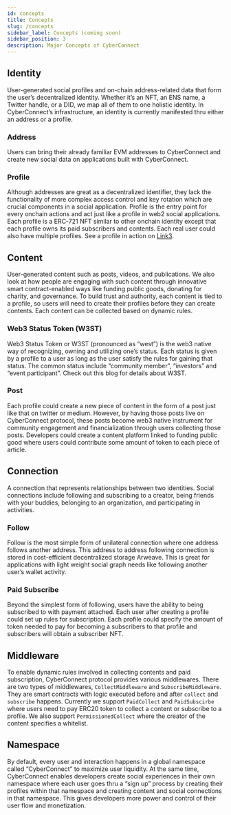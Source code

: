 ```yaml
---
id: concepts
title: Concepts
slug: /concepts
sidebar_label: Concepts (coming soon)
sidebar_position: 3
description: Major Concepts of CyberConnect
---
```


## Identity

User-generated social profiles and on-chain address-related data that form the user’s decentralized identity. Whether it’s an NFT, an ENS name, a Twitter handle, or a DID, we map all of them to one holistic identity. In CyberConnect’s infrastructure, an identity is currently manifested thru either an address or a profile.

### Address

Users can bring their already familiar EVM addresses to CyberConnect and create new social data on applications built with CyberConnect.

### Profile

Although addresses are great as a decentralized identifier, they lack the functionality of more complex access control and key rotation which are crucial components in a social application. Profile is the entry point for every onchain actions and act just like a profile in web2 social applications. Each profile is a ERC-721 NFT similar to other onchain identity except that each profile owns its paid subscribers and contents. Each real user could also have multiple profiles. See a profile in action on [Link3](https://link3.to/shiyu).

## Content

User-generated content such as posts, videos, and publications. We also look at how people are engaging with such content through innovative smart contract-enabled ways like funding public goods, donating for charity, and governance. To build trust and authority, each content is tied to a profile, so users will need to create their profiles before they can create contents. Each content can be collected based on dynamic rules.

### Web3 Status Token (W3ST)

Web3 Status Token or W3ST (pronounced as “west”) is the web3 native way of recognizing, owning and utilizing one’s status. Each status is given by a profile to a user as long as the user satisfy the rules for gaining that status. The common status include “community member”, “investors” and “event participant”. Check out this blog for details about W3ST.

### Post

Each profile could create a new piece of content in the form of a post just like that on twitter or medium. However, by having those posts live on CyberConnect protocol, these posts become web3 native instrument for community engagement and financialization through users collecting those posts. Developers could create a content platform linked to funding public good where users could contribute some amount of token to each piece of article.

## Connection

A connection that represents relationships between two identities. Social connections include following and subscribing to a creator, being friends with your buddies, belonging to an organization, and participating in activities.

### Follow

Follow is the most simple form of unilateral connection where one address follows another address. This address to address following connection is stored in cost-efficient decentralized storage Arweave. This is great for applications with light weight social graph needs like following another user’s wallet activity.

### Paid Subscribe

Beyond the simplest form of following, users have the ability to being subscribed to with payment attached. Each user after creating a profile could set up rules for subscription. Each profile could specify the amount of token needed to pay for becoming a subscribers to that profile and subscribers will obtain a subscriber NFT.

## Middleware

To enable dynamic rules involved in collecting contents and paid subscription, CyberConnect protocol provides various middlewares. There are two types of middlewares, `CollectMiddleware` and `SubscribeMiddleware`. They are smart contracts with logic executed before and after `collect` and `subscribe` happens. Currently we support `PaidCollect` and `PaidSubscirbe` where users need to pay ERC20 token to collect a content or subscribe to a profile. We also support `PermissionedCollect` where the creator of the content specifies a whitelist.

## Namespace

By default, every user and interaction happens in a global namespace called “CyberConnect” to maximize user liquidity. At the same time, CyberConnect enables developers create social experiences in their own namespace where each user goes thru a “sign up” process by creating their profiles within that namespace and creating content and social connections in that namespace. This gives developers more power and control of their user flow and monetization.
